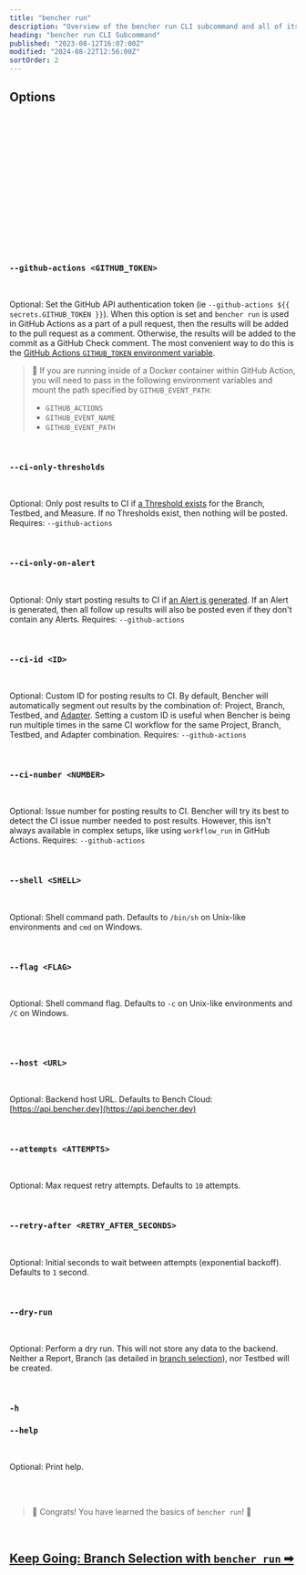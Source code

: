 ```yaml
---
title: "bencher run"
description: "Overview of the bencher run CLI subcommand and all of its flags, arguments, and features"
heading: "bencher run CLI Subcommand"
published: "2023-08-12T16:07:00Z"
modified: "2024-08-22T12:56:00Z"
sortOrder: 2
---
```




<Intro />

<Cmd />

<BenchmarkCommand />

## Options

<Project />

<br />

<Token />

<br />

<BranchSelection />

<br />

<Hash />

<br />

<NoHash />

<br />

<Testbed />

<br />

<Thresholds />

<br />

<Adapters />

<br />

<Iter />

<br />

<Fold />

<br />

<Backdate />

<br />

<AllowFailure />

<br />

<Format />

<br />

<Quiet />

<br />

### `--github-actions <GITHUB_TOKEN>`

<br />

Optional: Set the GitHub API authentication token (ie `--github-actions ${{ secrets.GITHUB_TOKEN }}`).
When this option is set and `bencher run` is used in GitHub Actions as a part of a pull request,
then the results will be added to the pull request as a comment.
Otherwise, the results will be added to the commit as a GitHub Check comment.
The most convenient way to do this is the [GitHub Actions `GITHUB_TOKEN` environment variable](https://docs.github.com/en/actions/security-guides/automatic-token-authentication).

> 🐰 If you are running inside of a Docker container within GitHub Action, you will need to pass in the following environment variables and mount the path specified by `GITHUB_EVENT_PATH`:
> - `GITHUB_ACTIONS`
> - `GITHUB_EVENT_NAME`
> - `GITHUB_EVENT_PATH`

<br />

### `--ci-only-thresholds`

<br />

Optional: Only post results to CI if [a Threshold exists](/docs/explanation/thresholds/) for the Branch, Testbed, and Measure.
If no Thresholds exist, then nothing will be posted.
Requires: `--github-actions`

<br />

### `--ci-only-on-alert`

<br />

Optional: Only start posting results to CI if [an Alert is generated](/docs/explanation/thresholds/#alerts).
If an Alert is generated, then all follow up results will also be posted even if they don't contain any Alerts.
Requires: `--github-actions`

<br />

### `--ci-id <ID>`

<br />

Optional: Custom ID for posting results to CI.
By default, Bencher will automatically segment out results by the combination of: Project, Branch, Testbed, and [Adapter](/docs/explanation/adapters/).
Setting a custom ID is useful when Bencher is being run multiple times in the same CI workflow for the same Project, Branch, Testbed, and Adapter combination.
Requires: `--github-actions`

<br/>

### `--ci-number <NUMBER>`

<br />

Optional: Issue number for posting results to CI.
Bencher will try its best to detect the CI issue number needed to post results.
However, this isn't always available in complex setups, like using `workflow_run` in GitHub Actions.
Requires: `--github-actions`

<br/>

### `--shell <SHELL>`

<br />

Optional: Shell command path.
Defaults to `/bin/sh` on Unix-like environments and `cmd` on Windows.

<br />

### `--flag <FLAG>`

<br />

Optional: Shell command flag.
Defaults to `-c` on Unix-like environments and `/C` on Windows.

<br />

<Exec />

<br />

### `--host <URL>`

<br />

Optional: Backend host URL.
Defaults to Bench Cloud: [https://api.bencher.dev](https://api.bencher.dev)

<br />

### `--attempts <ATTEMPTS>`

<br />

Optional: Max request retry attempts.
Defaults to `10` attempts.

<br />


### `--retry-after <RETRY_AFTER_SECONDS>`

<br />

Optional: Initial seconds to wait between attempts (exponential backoff).
Defaults to `1` second.

<br />


### `--dry-run`

<br />

Optional: Perform a dry run. This will not store any data to the backend.
Neither a Report, Branch (as detailed in [branch selection](/docs/explanation/branch-selection/)), nor Testbed will be created.

<br />

### `-h`
### `--help`

<br />

Optional: Print help.

<br />
<br />

> 🐰 Congrats! You have learned the basics of <code>bencher run</code>! 🎉

<br/>

<h2><a href="/docs/explanation/branch-selection/">Keep Going: Branch Selection with <code>bencher run</code> ➡</a></h2>